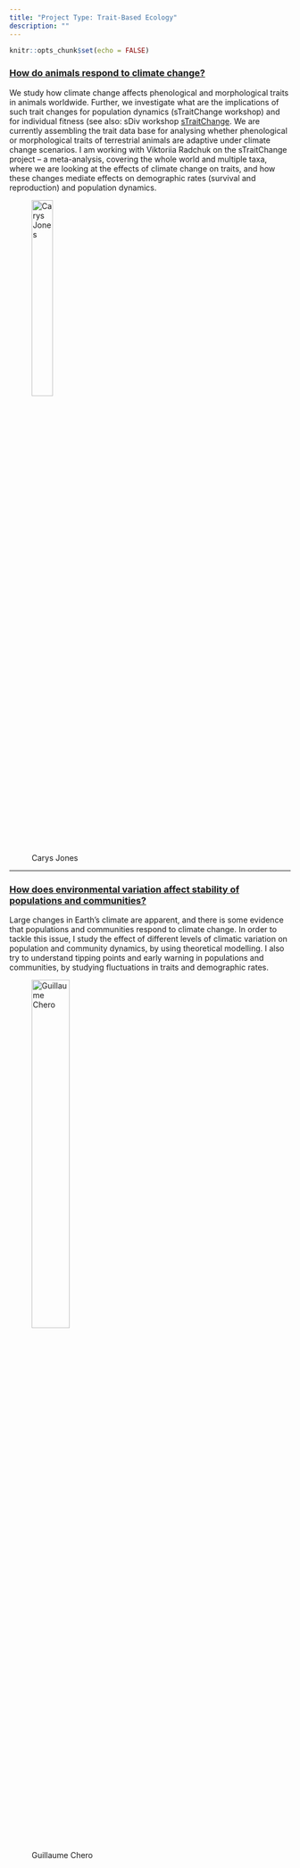 ```yaml
---
title: "Project Type: Trait-Based Ecology"
description: ""
---
```


```r
knitr::opts_chunk$set(echo = FALSE)
```

### [How do animals respond to climate change?](proj-pop-stab-1.html)

We study how climate change affects phenological and morphological traits in animals worldwide. Further, we investigate what are the implications of such trait changes for population dynamics (sTraitChange workshop) and for individual fitness (see also: sDiv workshop [sTraitChange](https://www.idiv.de/de/sdiv/arbeitsgruppen/pool-of-working-groups/straitchange.html). We are currently assembling the trait data base for analysing whether phenological or morphological traits of terrestrial animals are adaptive under climate change scenarios. I am working with Viktoriia Radchuk on the sTraitChange project – a meta-analysis, covering the whole world and multiple taxa, where we are looking at the effects of climate change on traits, and how these changes mediate effects on demographic rates (survival and reproduction) and population dynamics.

<figure>
  <img src="img/jones_picture-3.jpg" alt="Carys Jones" style="width:30%">
  <figcaption>Carys Jones</figcaption>
</figure>

---

### [How does environmental variation affect stability of populations and communities?](proj-pop-stab-2.html)

Large changes in Earth’s climate are apparent, and there is some evidence that populations and communities respond to climate change. In order to tackle this issue, I study the effect of different levels of climatic variation on population and community dynamics, by using theoretical modelling. I also try to understand tipping points and early warning in populations and communities, by studying fluctuations in traits and demographic rates.

<figure>
  <img src="img/chero_picture.jpg" alt="Guillaume Chero" style="width:40%">
  <figcaption>Guillaume Chero</figcaption>
</figure>